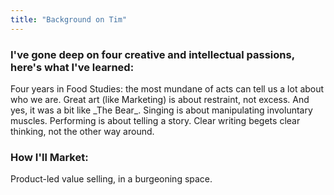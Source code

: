 ```yaml
---
title: "Background on Tim"
---
```


### I've gone deep on four creative and intellectual passions, here's what I've learned:

<Columns cols={2}>
  <Card title="Stanford" icon="tree">
    Four years in Food Studies: the most mundane of acts can tell us a lot about who we are.
  </Card>
  <Card title="Fine Dining Cookery" icon="hat-chef">
    Great art (like Marketing) is about restraint,  not excess. And yes, it was a bit like _The Bear_.
  </Card>
  <Card title="Classically-Trained Singer" icon="microphone-stand">
    Singing is about manipulating involuntary muscles. Performing is about telling a story.
  </Card>
  <Card title="Product Marketing" icon="typewriter">
    Clear writing begets clear thinking, not the other way around.
  </Card>
</Columns>



### How I'll Market:

<Card title="Read My Marketing Methodology for Mintlify" icon="scroll" horizontal href="/quickstart">

Product-led value selling, in a burgeoning space.
  
</Card>